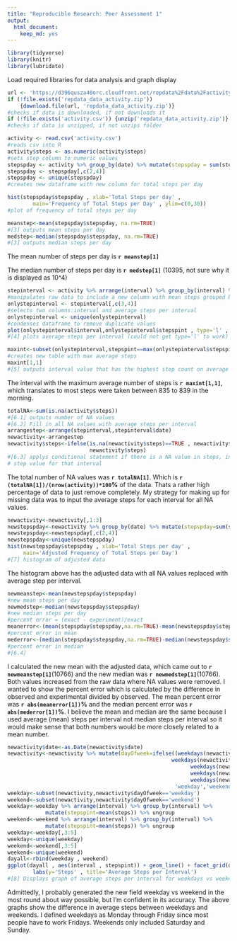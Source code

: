 ```yaml
---
title: "Reproducible Research: Peer Assessment 1"
output: 
  html_document: 
    keep_md: yes
---
```

 
```r
library(tidyverse)
library(knitr)
library(lubridate)
```
Load required libraries for data analysis and graph display
```r
url <- 'https://d396qusza40orc.cloudfront.net/repdata%2Fdata%2Factivity.zip'
if (!file.exists('repdata_data_activity.zip')) 
    {download.file(url, 'repdata_data_activity.zip')}
#checks if data is downloaded, if not downloads it
if (!file.exists('activity.csv')) {unzip('repdata_data_activity.zip')}
#checks if data is unzipped, if not unzips folder
```
```r
activity <- read.csv('activity.csv')
#reads csv into R
activity$steps <- as.numeric(activity$steps)
#sets step column to numeric values
stepspday <- activity %>% group_by(date) %>% mutate(stepspday = sum(steps,na.rm=TRUE)) %>% ungroup
stepspday <- stepspday[,c(2,4)]
stepspday <- unique(stepspday)
#creates new dataframe with new column for total steps per day
```
```r
hist(stepspday$stepspday , xlab='Total Steps per day' , 
        main='Frequency of Total Steps per Day' , ylim=c(0,30))
#plot of frequency of total steps per day
```

```r
meanstep<-mean(stepspday$stepspday, na.rm=TRUE)
#[3] outputs mean steps per day
medstep<-median(stepspday$stepspday, na.rm=TRUE)
#[3] outputs median steps per day
```

The mean number of steps per day is  **`r meanstep[1]`**  

The median number of steps per day is **`r medstep[1]`** (10395, not sure why it is displayed as 10^4)  

```r
stepinterval <- activity %>% arrange(interval) %>% group_by(interval) %>% mutate(stepspint = mean(steps,na.rm=TRUE)) %>% ungroup
#manipulates raw data to include a new column with mean steps grouped by interval
onlystepinterval <- stepinterval[,c(3,4)]
#selects two columns:interval and average steps per interval
onlystepinterval <- unique(onlystepinterval)
#condenses dataframe to remove duplicate values
plot(onlystepinterval$interval,onlystepinterval$stepspint , type='l' , ylab='Steps' , xlab='Military Time' , main='Average Steps per Interval')
#[4] plots average steps per interval (could not get type='l' to work)
```

```r
maxint<-subset(onlystepinterval,stepspint==max(onlystepinterval$stepspint,na.rm=TRUE))
#creates new table with max average steps
maxint[1,1]
#[5] outputs interval value that has the highest step count on average
```
The interval with the maximum average number of steps is **`r maxint[1,1]`**, which translates to most steps were taken between 835 to 839 in the morning.  

```r
totalNA<-sum(is.na(activity$steps))
#[6.1] outputs number of NA values
#[6.2] Fill in all NA values with average steps per interval
arrangestep<-arrange(stepinterval,stepinterval$date)
newactivity<-arrangestep
newactivity$steps<-ifelse(is.na(newactivity$steps)==TRUE , newactivity$stepspint , 
                          newactivity$steps)
#[6.3] applys conditional statement if there is a NA value in steps, inputs average 
# step value for that interval
```
The total number of NA values was **`r totalNA[1]`**. Which is **`r (totalNA[1])/(nrow(activity))*100`%** of the data. Thats a rather high percentage of data to just remove completely. My strategy for making up for missing data was to input the average steps for each interval for all NA values.
```r
newactivity<-newactivity[,1:3]
newstepspday<-newactivity %>% group_by(date) %>% mutate(stepspday=sum(steps)) %>% ungroup
newstepspday<-newstepspday[,c(2,4)]
newstepspday<-unique(newstepspday)
hist(newstepspday$stepspday , xlab='Total Steps per day' , 
     main='Adjusted Frequency of Total Steps per Day')
#[7] histogram of adjusted data
```

The histogram above has the adjusted data with all NA values replaced with average step per interval.
```r
newmeanstep<-mean(newstepspday$stepspday)
#new mean steps per day
newmedstep<-median(newstepspday$stepspday)
#new median steps per day
#percent error = (exact - experiment)/exact
meanerror<-(mean(stepspday$stepspday,na.rm=TRUE)-mean(newstepspday$stepspday))/(mean(stepspday$stepspday,na.rm=TRUE))*100
#percent error in mean
mederror<-(median(stepspday$stepspday,na.rm=TRUE)-median(newstepspday$stepspday))/(median(stepspday$stepspday,na.rm=TRUE))*100
#percent error in median
#[6.4]
```
I calculated the new mean with the adjusted data, which came out to **`r newmeanstep[1]`**(10766) and the new median was __`r newmedstep[1]`__(10766). Both values increased from the raw data where NA values were removed. I wanted to show the percent error which is calculated by the difference in observed and experimental divided by observed. The mean percent error was **`r abs(meanerror[1])`%** and the median percent error was **`r abs(mederror[1])`%**. I believe the mean and median are the same because I used average (mean) steps per interval not median steps per interval so it would make sense that both numbers would be more closely related to a mean number.    
```r
newactivity$date<-as.Date(newactivity$date)
newactivity<-newactivity %>% mutate(dayOfweek=ifelse((weekdays(newactivity$date)=='Monday' | 
                                                    weekdays(newactivity$date)=='Tuesday' | 
                                                          weekdays(newactivity$date)=='Wednesday' | 
                                                          weekdays(newactivity$date)=='Thursday' | 
                                                          weekdays(newactivity$date)=='Friday') , 
                                                     'weekday','weekend'))
weekday<-subset(newactivity,newactivity$dayOfweek=='weekday')
weekend<-subset(newactivity,newactivity$dayOfweek=='weekend')
weekday<-weekday %>% arrange(interval) %>% group_by(interval) %>% 
            mutate(stepspint=mean(steps)) %>% ungroup
weekend<-weekend %>% arrange(interval) %>% group_by(interval) %>% 
            mutate(stepspint=mean(steps)) %>% ungroup
weekday<-weekday[,3:5]
weekday<-unique(weekday)
weekend<-weekend[,3:5]
weekend<-unique(weekend)
dayall<-rbind(weekday , weekend)
ggplot(dayall , aes(interval , stepspint)) + geom_line() + facet_grid(dayOfweek~.) + 
        labs(y='Steps' , title='Average Steps per Interval')
#[8] Displays graph of average steps per interval for weekdays vs weekends
```

Admittedly, I probably generated the new field weekday vs weekend in the most round about way possible, but I'm confident in its accuracy. The above graphs show the difference in average steps between weekdays and weekends. I defined weekdays as Monday through Friday since most people have to work Fridays. Weekends only included Saturday and Sunday.
